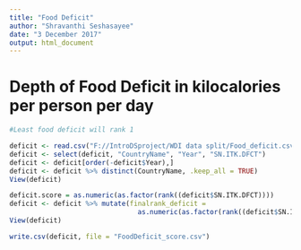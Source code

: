 ```yaml
---
title: "Food Deficit"
author: "Shravanthi Seshasayee"
date: "3 December 2017"
output: html_document
---
```

# Depth of Food Deficit in kilocalories per person per day
```r
#Least food deficit will rank 1

deficit <- read.csv("F://IntroDSproject/WDI data split/Food_deficit.csv")
deficit <- select(deficit, "CountryName", "Year", "SN.ITK.DFCT")
deficit <- deficit[order(-deficit$Year),]
deficit <- deficit %>% distinct(CountryName, .keep_all = TRUE)
View(deficit)

deficit.score = as.numeric(as.factor(rank((deficit$SN.ITK.DFCT))))
deficit <- deficit %>% mutate(finalrank_deficit = 
                                as.numeric(as.factor(rank((deficit$SN.ITK.DFCT)))))
View(deficit)

write.csv(deficit, file = "FoodDeficit_score.csv")
```